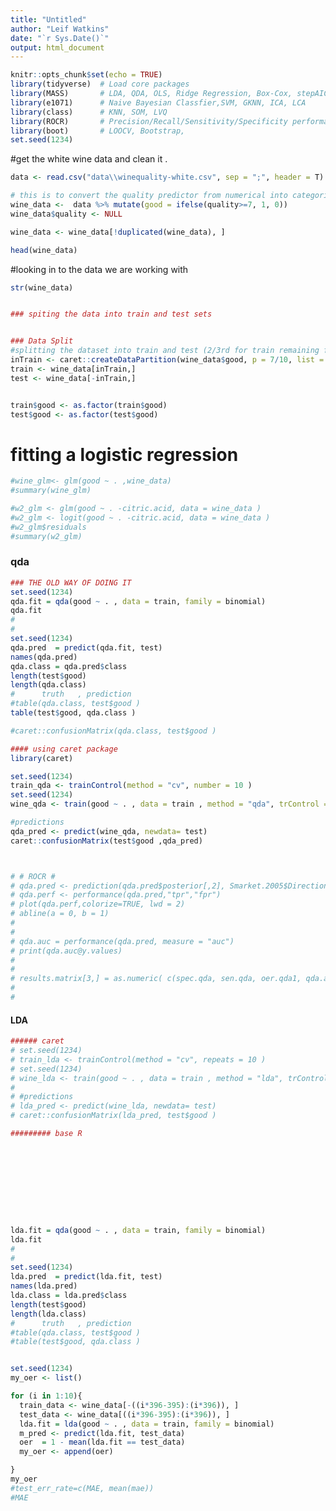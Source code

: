 ```yaml
---
title: "Untitled"
author: "Leif Watkins"
date: "`r Sys.Date()`"
output: html_document
---
```


```r
knitr::opts_chunk$set(echo = TRUE)
library(tidyverse)  # Load core packages
library(MASS)       # LDA, QDA, OLS, Ridge Regression, Box-Cox, stepAIC, etc,.
library(e1071)      # Naive Bayesian Classfier,SVM, GKNN, ICA, LCA
library(class)      # KNN, SOM, LVQ
library(ROCR)       # Precision/Recall/Sensitivity/Specificity performance plot 
library(boot)       # LOOCV, Bootstrap,
set.seed(1234)
```



#get the white wine data and clean it . 
```r
data <- read.csv("data\\winequality-white.csv", sep = ";", header = T)

# this is to convert the quality predictor from numerical into categorical
wine_data <-  data %>% mutate(good = ifelse(quality>=7, 1, 0))
wine_data$quality <- NULL

wine_data <- wine_data[!duplicated(wine_data), ]

head(wine_data)
```

#looking in to the data we are working with 
```r
str(wine_data)


### spiting the data into train and test sets


### Data Split
#splitting the dataset into train and test (2/3rd for train remaining for test)
inTrain <- caret::createDataPartition(wine_data$good, p = 7/10, list = F)
train <- wine_data[inTrain,]
test <- wine_data[-inTrain,]


train$good <- as.factor(train$good)
test$good <- as.factor(test$good)

```

# fitting a logistic regression 
```r

#wine_glm<- glm(good ~ . ,wine_data)
#summary(wine_glm)

#w2_glm <- glm(good ~ . -citric.acid, data = wine_data )
#w2_glm <- logit(good ~ . -citric.acid, data = wine_data )
#w2_glm$residuals
#summary(w2_glm)

```




### qda 
```r

### THE OLD WAY OF DOING IT
set.seed(1234)
qda.fit = qda(good ~ . , data = train, family = binomial)
qda.fit
# 
# 
set.seed(1234)
qda.pred  = predict(qda.fit, test)
names(qda.pred)
qda.class = qda.pred$class
length(test$good)
length(qda.class)
#      truth   , prediction
#table(qda.class, test$good )
table(test$good, qda.class )

#caret::confusionMatrix(qda.class, test$good )

#### using caret package
library(caret)

set.seed(1234)
train_qda <- trainControl(method = "cv", number = 10 )
set.seed(1234)
wine_qda <- train(good ~ . , data = train , method = "qda", trControl = train_qda)

#predictions
qda_pred <- predict(wine_qda, newdata= test)
caret::confusionMatrix(test$good ,qda_pred)



# # ROCR #
# qda.pred <- prediction(qda.pred$posterior[,2], Smarket.2005$Direction) 
# qda.perf <- performance(qda.pred,"tpr","fpr")
# plot(qda.perf,colorize=TRUE, lwd = 2)
# abline(a = 0, b = 1) 
# 
# 
# qda.auc = performance(qda.pred, measure = "auc")
# print(qda.auc@y.values)
# 
# 
# results.matrix[3,] = as.numeric( c(spec.qda, sen.qda, oer.qda1, qda.auc@y.values))
# 
# 

```



#### LDA  
```r
###### caret
# set.seed(1234)
# train_lda <- trainControl(method = "cv", repeats = 10 )
# set.seed(1234)
# wine_lda <- train(good ~ . , data = train , method = "lda", trControl = train_lda)
# 
# #predictions
# lda_pred <- predict(wine_lda, newdata= test)
# caret::confusionMatrix(lda_pred, test$good )

######### base R










lda.fit = qda(good ~ . , data = train, family = binomial)
lda.fit
# 
# 
set.seed(1234)
lda.pred  = predict(lda.fit, test)
names(lda.pred)
lda.class = lda.pred$class
length(test$good)
length(lda.class)
#      truth   , prediction
#table(qda.class, test$good )
#table(test$good, qda.class )


set.seed(1234)
my_oer <- list()

for (i in 1:10){
  train_data <- wine_data[-((i*396-395):(i*396)), ]
  test_data <- wine_data[((i*396-395):(i*396)), ]
  lda.fit = lda(good ~ . , data = train, family = binomial)
  m_pred <- predict(lda.fit, test_data)
  oer  = 1 - mean(lda.fit == test_data)
  my_oer <- append(oer)

}
my_oer
#test_err_rate=c(MAE, mean(mae))
#MAE


```

